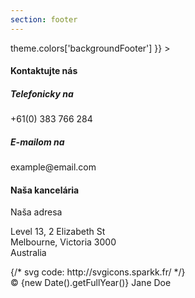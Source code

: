 ```yaml
---
section: footer
---
```


<Div sx={{
background: theme => theme.colors['backgroundFooter']
}} >
<ScrollAnimation animateIn="fadeIn"  >
<Div sx={{
display: "flex",
justifyContent: "space-around",
flexWrap: 'wrap',
flexDirection: ['column', 'column', 'row'],
px: 4
}}>

<div>

<h4> Kontaktujte nás  </h4>
<h5> Telefonicky na </h5>
<p>+61(0) 383 766 284</p>
<h5> E-mailom na  </h5>
<p>example@email.com</p>

</div>
<div>

<h4>Naša kancelária</h4>

  <div >
  <p>Naša adresa</p>
   <p>Level 13, 2 Elizabeth St <br/> Melbourne, Victoria 3000 <br/>
   Australia</p>
 
  </div>
</div>
<Div
sx={{
    display: 'flex'
  }}>
  {/* svg code: http://svgicons.sparkk.fr/ */}
  <SocialLink href={'#'} name={'icon'}  iconPath={'M10,0.5c-5.247,0-9.5,4.253-9.5,9.5c0,5.247,4.253,9.5,9.5,9.5c5.247,0,9.5-4.253,9.5-9.5C19.5,4.753,15.247,0.5,10,0.5 M10,18.637c-4.77,0-8.636-3.867-8.636-8.637S5.23,1.364,10,1.364S18.637,5.23,18.637,10S14.77,18.637,10,18.637 M10.858,7.949c0-0.349,0.036-0.536,0.573-0.536h0.719v-1.3H11c-1.38,0-1.866,0.65-1.866,1.743v0.845h-0.86V10h0.86v3.887h1.723V10h1.149l0.152-1.299h-1.302L10.858,7.949z'} />
  <SocialLink href={'#'} name={'icon'}   iconPath={'M9.969,0.594c-5.195,0-9.406,4.211-9.406,9.406c0,5.195,4.211,9.406,9.406,9.406c5.195,0,9.406-4.211,9.406-9.406C19.375,4.805,15.164,0.594,9.969,0.594 M9.969,18.552c-4.723,0-8.551-3.829-8.551-8.552s3.829-8.551,8.551-8.551S18.521,5.277,18.521,10S14.691,18.552,9.969,18.552 M12.534,5.724H7.403c-0.944,0-1.71,0.766-1.71,1.71v5.131c0,0.944,0.766,1.71,1.71,1.71h5.131c0.944,0,1.71-0.766,1.71-1.71V7.435C14.244,6.49,13.479,5.724,12.534,5.724M11.679,7.007h1.283V8.29h-1.283V7.007z M9.969,8.29c0.944,0,1.71,0.766,1.71,1.71s-0.766,1.71-1.71,1.71s-1.71-0.766-1.71-1.71S9.024,8.29,9.969,8.29 M13.39,12.565c0,0.472-0.384,0.854-0.855,0.854H7.403c-0.472,0-0.855-0.383-0.855-0.854V9.573h0.898C7.423,9.712,7.403,9.854,7.403,10c0,1.417,1.149,2.565,2.565,2.565c1.416,0,2.565-1.148,2.565-2.565c0-0.146-0.02-0.288-0.043-0.427h0.898V12.565z'} />
  <SocialLink href={'#'} name={'icon'}  iconPath={'M14.467,6.707c-0.34,0.198-0.715,0.342-1.115,0.419c-0.318-0.335-0.775-0.545-1.279-0.545c-0.969,0-1.754,0.773-1.754,1.727c0,0.135,0.015,0.267,0.045,0.394C8.905,8.628,7.612,7.94,6.747,6.896C6.596,7.151,6.509,7.448,6.509,7.764c0,0.599,0.31,1.128,0.78,1.438C7.002,9.192,6.732,9.115,6.495,8.985c0,0.007,0,0.014,0,0.021c0,0.837,0.605,1.535,1.408,1.694c-0.147,0.04-0.302,0.06-0.462,0.06c-0.113,0-0.223-0.011-0.33-0.031c0.223,0.687,0.871,1.186,1.638,1.199c-0.6,0.464-1.356,0.739-2.179,0.739c-0.142,0-0.281-0.007-0.418-0.023c0.777,0.489,1.699,0.775,2.689,0.775c3.228,0,4.991-2.63,4.991-4.913c0-0.075-0.002-0.149-0.004-0.223c0.342-0.244,0.639-0.547,0.875-0.894c-0.316,0.137-0.652,0.23-1.008,0.272C14.057,7.448,14.336,7.11,14.467,6.707 M10,0.594c-5.195,0-9.406,4.211-9.406,9.406c0,5.195,4.211,9.406,9.406,9.406c5.196,0,9.407-4.211,9.407-9.406C19.406,4.805,15.195,0.594,10,0.594 M10,18.552c-4.723,0-8.551-3.829-8.551-8.552S5.277,1.449,10,1.449c4.723,0,8.551,3.829,8.551,8.551S14.723,18.552,10,18.552'} />
</Div>
</Div>

<Div
  sx={{
    display: 'flex',
    justifyContent: 'flex-end',
    p: 3
  }}
>
  © {new Date().getFullYear()} Jane Doe
</Div>
</ScrollAnimation>
</Div>
